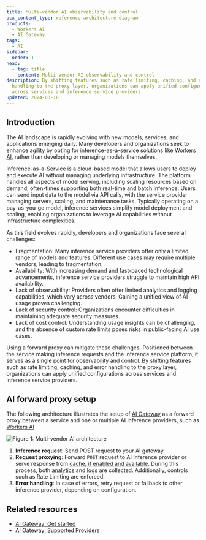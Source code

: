 ```yaml
---
title: Multi-vendor AI observability and control
pcx_content_type: reference-architecture-diagram
products:
  - Workers AI
  - AI Gateway
tags:
  - AI
sidebar:
  order: 1
head:
  - tag: title
    content: Multi-vendor AI observability and control
description: By shifting features such as rate limiting, caching, and error
  handling to the proxy layer, organizations can apply unified configurations
  across services and inference service providers.
updated: 2024-03-18
---
```


## Introduction

The AI landscape is rapidly evolving with new models, services, and applications emerging daily. Many developers and organizations seek to enhance agility by opting for inference-as-a-service solutions like [Workers AI](/workers-ai/), rather than developing or managing models themselves.

Inference-as-a-Service is a cloud-based model that allows users to deploy and execute AI without managing underlying infrastructure. The platform handles all aspects of model serving, including scaling resources based on demand, often-times supporting both real-time and batch inference. Users can send input data to the model via API calls, with the service provider managing servers, scaling, and maintenance tasks. Typically operating on a pay-as-you-go model, inference services simplify model deployment and scaling, enabling organizations to leverage AI capabilities without infrastructure complexities.

As this field evolves rapidly, developers and organizations face several challenges:

* Fragmentation: Many inference service providers offer only a limited range of models and features. Different use cases may require multiple vendors, leading to fragmentation.
* Availability: With increasing demand and fast-paced technological advancements, inference service providers struggle to maintain high API availability.
* Lack of observability: Providers often offer limited analytics and logging capabilities, which vary across vendors. Gaining a unified view of AI usage proves challenging.
* Lack of security control: Organizations encounter difficulties in maintaining adequate security measures.
* Lack of cost control: Understanding usage insights can be challenging, and the absence of custom rate limits poses risks in public-facing AI use cases.

Using a forward proxy can mitigate these challenges. Positioned between the service making inference requests and the inference service platform, it serves as a single point for observability and control. By shifting features such as rate limiting, caching, and error handling to the proxy layer, organizations can apply unified configurations across services and inference service providers.

## AI forward proxy setup

The following architecture illustrates the setup of [AI Gateway](/ai-gateway/) as a forward proxy between a service and one or multiple AI inference providers, such as [Workers AI](/workers-ai/)

![Figure 1: Multi-vendor AI architecture](~/assets/images/reference-architecture/ai-multivendor-observability-control/ai-multi-vendor-observability-control.svg "Multi-vendor AI architecture")

1. **Inference request**: Send POST request to your AI gateway.
2. **Request proxying**: Forward `POST` request to AI Inference provider or serve response from [cache, if enabled and available](/ai-gateway/configuration/caching). During this process, both [analytics](/ai-gateway/observability/analytics/) and [logs](/ai-gateway/observability/analytics/#logging) are collected. Additionally, controls such as Rate Limiting are enforced.
3. **Error handling**: In case of errors, retry request or fallback to other inference provider, depending on configuration.

## Related resources

* [AI Gateway: Get started](/ai-gateway/get-started/)
* [AI Gateway: Supported Providers](/ai-gateway/providers/)
